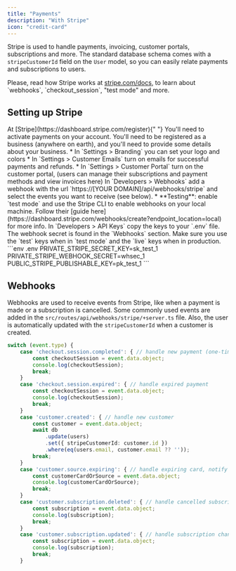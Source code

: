 ```yaml
---
title: "Payments"
description: "With Stripe"
icon: "credit-card"
---
```


Stripe is used to handle payments, invoicing, customer portals, subscriptions and more.
The standard database schema comes with a `stripeCustomerId` field on the `User` model, so you can easily relate payments and subscriptions to users.

<Note>
    Please, read how Stripe works at <a target="_blank" href="https://stripe.com/docs">stripe.com/docs</a>, to learn about `webhooks`, `checkout_session`, "test mode" and more.
</Note>

## Setting up Stripe

<Steps>
  <Step title="Create a Stripe account">
    At [Stripe](https://dashboard.stripe.com/register){" "}
  </Step>
  <Step title="Activate payments">
    You'll need to activate payments on your account. You'll need to be
    registered as a business (anywhere on earth), and you'll need to provide
    some details about your business.
  </Step>
  <Step title="Branding, Emails, Customer Portal">
    * In `Settings > Branding` you can set your logo and colors
    * In `Settings > Customer Emails` turn on emails for successful payments and refunds.
    * In `Settings > Customer Portal` turn on the customer portal, (users can manage their subscriptions and payment methods and view invoices here)
  </Step>
  <Step title="Add webhooks endpoint">
    In `Developers > Webhooks` add a webhook with the url `https://[YOUR DOMAIN]/api/webhooks/stripe` and select the events you want to receive (see below).
    * **Testing**: enable `test mode` and use the Stripe CLI to enable webhooks on your local machine. Follow their [guide here](https://dashboard.stripe.com/webhooks/create?endpoint_location=local) for more info.
  </Step>
  <Step title="Copy keys to .env">
    In `Developers > API Keys` copy the keys to your `.env` file. The webhook secret is found in the `Webhooks` section.
    Make sure you use the `test` keys when in `test mode` and the `live` keys when in production.
    ```env .env
    PRIVATE_STRIPE_SECRET_KEY=sk_test_1
    PRIVATE_STRIPE_WEBHOOK_SECRET=whsec_1
    PUBLIC_STRIPE_PUBLISHABLE_KEY=pk_test_1
    ```
  </Step>
</Steps>

## Webhooks

Webhooks are used to receive events from Stripe, like when a payment is made or a subscription is cancelled.
Some commonly used events are added in the `src/routes/api/webhooks/stripe/+server.ts` file.
Also, the user is automatically updated with the `stripeCustomerId` when a customer is created.

```ts src/routes/api/webhooks/stripe/+server.ts
switch (event.type) {
    case 'checkout.session.completed': { // handle new payment (one-time or subscription)
        const checkoutSession = event.data.object;
        console.log(checkoutSession);
        break;
    }
    case 'checkout.session.expired': { // handle expired payment
        const checkoutSession = event.data.object;
        console.log(checkoutSession);
        break;
    }
    case 'customer.created': { // handle new customer
        const customer = event.data.object;
        await db
            .update(users)
            .set({ stripeCustomerId: customer.id })
            .where(eq(users.email, customer.email ?? ''));
        break;
    }
    case 'customer.source.expiring': { // handle expiring card, notify user
        const customerCardOrSource = event.data.object;
        console.log(customerCardOrSource);
        break;
    }
    case 'customer.subscription.deleted': { // handle cancelled subscription, revoke access, send winback email
        const subscription = event.data.object;
        console.log(subscription);
        break;
    }
    case 'customer.subscription.updated': { // handle subscription changes, revoke access, notify user
        const subscription = event.data.object;
        console.log(subscription);
        break;
    }
```
